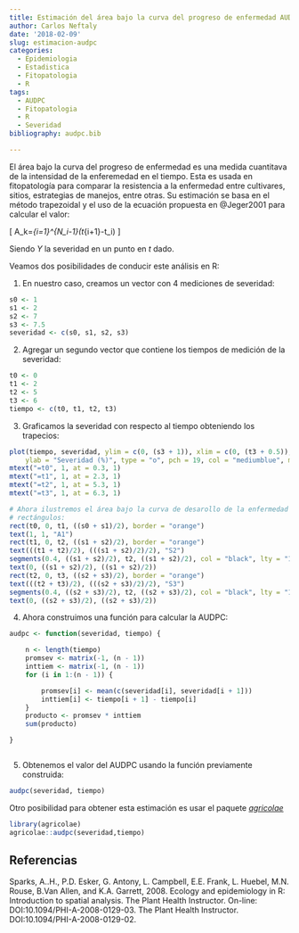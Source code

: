 ```yaml
---
title: Estimación del área bajo la curva del progreso de enfermedad AUDPC
author: Carlos Neftaly
date: '2018-02-09'
slug: estimacion-audpc
categories:
  - Epidemiologia
  - Estadistica
  - Fitopatologia
  - R
tags:
  - AUDPC
  - Fitopatologia
  - R
  - Severidad
bibliography: audpc.bib

---
```


El área bajo la curva del progreso de enfermedad es una medida cuantitava de la intensidad de la enferemedad en el tiempo. Esta es usada en fitopatología para comparar la resistencia a la enfermedad entre cultivares, sitios, estrategias de manejos, entre otras. Su estimación se basa en el método trapezoidal y el uso de la ecuación propuesta en @Jeger2001 para calcular el valor: 

\[ A_k=\sum_{i=1}^{N_i-1}\frac{y_i+y_{i+1}}{2}(t_{i+1}-t_i) \]

Siendo $Y$ la severidad en un punto en $t$ dado.

Veamos dos posibilidades de conducir este análisis en R: 

1. En nuestro caso, creamos un vector con 4 mediciones de severidad:
```r
s0 <- 1
s1 <- 2
s2 <- 7
s3 <- 7.5
severidad <- c(s0, s1, s2, s3)
```

2. Agregar un segundo vector que contiene los tiempos de medición de la severidad:


```r
t0 <- 0
t1 <- 2
t2 <- 5
t3 <- 6
tiempo <- c(t0, t1, t2, t3)
```

3. Graficamos la severidad con respecto al tiempo obteniendo los trapecios: 

```r
plot(tiempo, severidad, ylim = c(0, (s3 + 1)), xlim = c(0, (t3 + 0.5)), xlab = "Tiempo", 
    ylab = "Severidad (%)", type = "o", pch = 19, col = "mediumblue", main = "Cálculo de AUDPC")
mtext("=t0", 1, at = 0.3, 1)
mtext("=t1", 1, at = 2.3, 1)
mtext("=t2", 1, at = 5.3, 1)
mtext("=t3", 1, at = 6.3, 1)

# Ahora ilustremos el área bajo la curva de desarollo de la enfermedad con
# rectángulos:
rect(t0, 0, t1, ((s0 + s1)/2), border = "orange")
text(1, 1, "A1")
rect(t1, 0, t2, ((s1 + s2)/2), border = "orange")
text(((t1 + t2)/2), (((s1 + s2)/2)/2), "S2")
segments(0.4, ((s1 + s2)/2), t2, ((s1 + s2)/2), col = "black", lty = "18")
text(0, ((s1 + s2)/2), ((s1 + s2)/2))
rect(t2, 0, t3, ((s2 + s3)/2), border = "orange")
text(((t2 + t3)/2), (((s2 + s3)/2)/2), "S3")
segments(0.4, ((s2 + s3)/2), t2, ((s2 + s3)/2), col = "black", lty = "18")
text(0, ((s2 + s3)/2), ((s2 + s3)/2))
```


4. Ahora construimos una función para calcular la AUDPC:


```r
audpc <- function(severidad, tiempo) {

    n <- length(tiempo)
    promsev <- matrix(-1, (n - 1))
    inttiem <- matrix(-1, (n - 1))
    for (i in 1:(n - 1)) {

        promsev[i] <- mean(c(severidad[i], severidad[i + 1]))
        inttiem[i] <- tiempo[i + 1] - tiempo[i]
    }
    producto <- promsev * inttiem
    sum(producto)

}



```


5. Obtenemos el valor del AUDPC usando la función previamente construida: 

```r
audpc(severidad, tiempo)
```

Otro posibilidad para obtener esta estimación es usar el paquete [_agricolae_](https://cran.r-project.org/web/packages/agricolae/vignettes/tutorial.pdf)

```r
library(agricolae)
agricolae::audpc(severidad,tiempo)
```


## Referencias

Sparks, A..H., P.D. Esker, G. Antony, L. Campbell, E.E. Frank, L. Huebel, M.N. Rouse, B.Van Allen, and K.A. Garrett, 2008. Ecology and epidemiology in R: Introduction to spatial analysis. The Plant Health Instructor. On-line: DOI:10.1094/PHI-A-2008-0129-03. The Plant Health Instructor. DOI:10.1094/PHI-A-2008-0129-02.